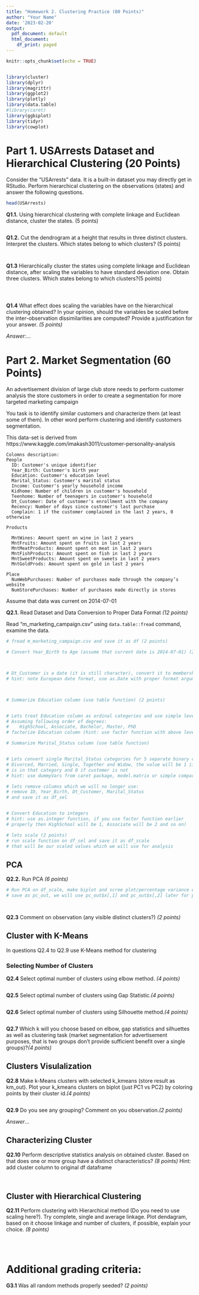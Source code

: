 ---
title: "Homework 2. Clustering Practice (80 Points)"
author: "Your Name"
date: '2023-02-20'
output:
  pdf_document: default
  html_document:
    df_print: paged
---

```{r setup, include=FALSE}
knitr::opts_chunk$set(echo = TRUE)


library(cluster)
library(dplyr)
library(magrittr)
library(ggplot2)
library(plotly)
library(data.table)
#library(caret)
library(ggbiplot)
library(tidyr)
library(cowplot)
```



# Part 1. USArrests Dataset and Hierarchical Clustering (20 Points)

Consider the “USArrests” data. It is a built-in dataset you may directly get 
in RStudio. Perform hierarchical clustering on the observations (states) and 
answer the following questions.


```{r}
head(USArrests)
```


**Q1.1.** Using hierarchical clustering with complete linkage and Euclidean distance, 
cluster the states. (5 points)


```{r}

```


**Q1.2.** Cut the dendrogram at a height that results in three distinct clusters. 
Interpret the clusters. Which states belong to which clusters? (5 points)


```{r}

```

```{r}

```

**Q1.3** Hierarchically cluster the states using complete linkage and Euclidean 
distance, after scaling the variables to have standard deviation one. Obtain three clusters. Which states belong to which clusters?(5 points)

```{r}

```
```{r}

```

```{r}

```


**Q1.4** What effect does scaling the variables have on the hierarchical 
clustering obtained? In your opinion, should the variables be scaled before 
the inter-observation dissimilarities are computed? Provide a justification 
for your answer. *(5 points)*


*Answer:*...



# Part 2. Market Segmentation (60 Points)

An advertisement division of large club store needs to perform customer analysis 
the store customers in order to create a segmentation for more targeted marketing campaign 

You task is to identify similar customers and characterize them (at least some of them). 
In other word perform clustering and identify customers segmentation.

This data-set is derived from https://www.kaggle.com/imakash3011/customer-personality-analysis

```
Colomns description:
People
  ID: Customer's unique identifier
  Year_Birth: Customer's birth year
  Education: Customer's education level
  Marital_Status: Customer's marital status
  Income: Customer's yearly household income
  Kidhome: Number of children in customer's household
  Teenhome: Number of teenagers in customer's household
  Dt_Customer: Date of customer's enrollment with the company
  Recency: Number of days since customer's last purchase
  Complain: 1 if the customer complained in the last 2 years, 0 otherwise

Products

  MntWines: Amount spent on wine in last 2 years
  MntFruits: Amount spent on fruits in last 2 years
  MntMeatProducts: Amount spent on meat in last 2 years
  MntFishProducts: Amount spent on fish in last 2 years
  MntSweetProducts: Amount spent on sweets in last 2 years
  MntGoldProds: Amount spent on gold in last 2 years

Place
  NumWebPurchases: Number of purchases made through the company’s website
  NumStorePurchases: Number of purchases made directly in stores
```

Assume that data was current on 2014-07-01

**Q2.1.** Read Dataset and Data Conversion to Proper Data Format *(12 points)*

Read "m_marketing_campaign.csv" using `data.table::fread` command, examine the data.


```{r}
# fread m_marketing_campaign.csv and save it as df (2 points)

```



```{r}
# Convert Year_Birth to Age (assume that current date is 2014-07-01) (2 points)



# Dt_Customer is a date (it is still character), convert it to membership days (i.e. number of days person is a member, name it MembershipDays)
# hint: note European date format, use as.Date with proper format argument (2 points)




```

```{r}
# Summarize Education column (use table function) (2 points)


# Lets treat Education column as ordinal categories and use simple levels for distance calculations
# Assuming following order of degrees:
#    HighSchool, Associate, Bachelor, Master, PhD
# factorize Education column (hint: use factor function with above levels)


```

```{r}
# Summarize Marital_Status column (use table function) 


# Lets convert single Marital_Status categories for 5 separate binary categories  (2 points)
# Divorced, Married, Single, Together and Widow, the value will be 1 if customer 
# is in that category and 0 if customer is not
# hint: use dummyVars from caret package, model.matrix or simple comparison (there are only 5 groups)


```

```{r}
# lets remove columns which we will no longer use:
# remove ID, Year_Birth, Dt_Customer, Marital_Status
# and save it as df_sel 


# Convert Education to integers 
# hint: use as.integer function, if you use factor function earlier 
# properly then HighSchool will be 1, Associate will be 2 and so on)


```


```{r}
# lets scale (2 points)
# run scale function on df_sel and save it as df_scale
# that will be our scaled values which we will use for analysis


```

## PCA

**Q2.2.** Run PCA *(6 points)*

```{r}
# Run PCA on df_scale, make biplot and scree plot/percentage variance explained plot
# save as pc_out, we will use pc_out$x[,1] and pc_out$x[,2] later for plotting



```

```{r}

```

**Q2.3** Comment on observation (any visible distinct clusters?) *(2 points)*




## Cluster with K-Means
In questions Q2.4 to Q2.9 use K-Means method for clustering

### Selecting Number of Clusters

**Q2.4** Select optimal number of clusters using elbow method. *(4 points)*


```{r}

```
**Q2.5** Select optimal number of clusters using Gap Statistic.*(4 points)*

```{r}

```
**Q2.6** Select optimal number of clusters using Silhouette method.*(4 points)*

```{r}

```


**Q2.7** Which k will you choose based on elbow, gap statistics and silhuettes 
as well as clustering task (market segmentation for advertisement purposes, that is two groups don't provide sufficient benefit over a single groups)?*(4 points)*

## Clusters Visulalization

**Q2.8** Make k-Means clusters with selected k_kmeans (store result as km_out).
Plot your k_kmeans clusters on biplot (just PC1 vs PC2) by coloring points by their cluster id.*(4 points)*


```{r}

```

**Q2.9** Do you see any grouping? Comment on you observation.*(2 points)*


*Answer*...


## Characterizing Cluster

**Q2.10** Perform descriptive statistics analysis on obtained cluster. 
Based on that does one or more group have a distinct characteristics? *(8 points)*
Hint: add cluster column to original df dataframe

```{r}

```


```{r}

```



## Cluster with Hierarchical Clustering


**Q2.11** Perform clustering with Hierarchical method (Do you need to use scaling here?).
Try complete, single and average linkage.
Plot dendagram, based on it choose linkage and number of clusters, if possible, explain your
choice. *(8 points)*

```{r}

```


```{r}

```

```{r}

```

# Additional grading criteria:

**G3.1** Was all random methods properly seeded? *(2 points)*

